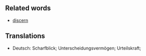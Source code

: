 ==Related words==
*[[discern]]
==Translations==
*Deutsch: Scharfblick; Unterscheidungsvermögen; Urteilskraft;